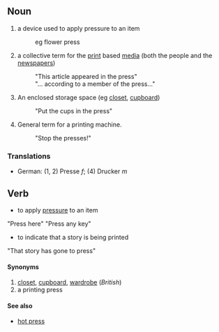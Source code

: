 ==Noun==
# a device used to apply pressure to an item
#:eg flower press
# a collective term for the [[print]] based [[media]] (both the people and the [[newspaper]]s)
#:"This article appeared in the press"
#:"... according to a member of the press..."
# An enclosed storage space (eg [[closet]], [[cupboard]])
#:"Put the cups in the press"
# General term for a printing machine.
#:"Stop the presses!"

===Translations===
* German: (1, 2) Presse ''f''; (4) Drucker ''m''

==Verb==
* to apply [[pressure]] to an item
"Press here"
"Press any key"
* to indicate that a story is being printed
"That story has gone to press"

====Synonyms====
#[[closet]], [[cupboard]], [[wardrobe]] (''British'')
#a printing press

====See also====
*[[hot press]]